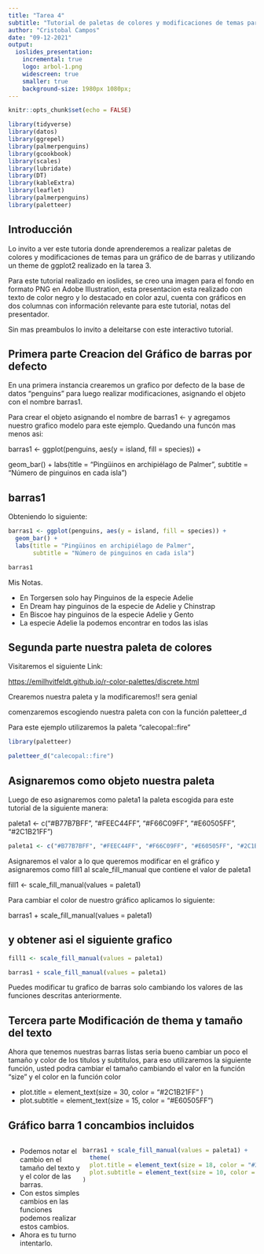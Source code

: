 ```yaml
---
title: "Tarea 4"
subtitle: "Tutorial de paletas de colores y modificaciones de temas para un gráfico de de barras"
author: "Cristobal Campos"
date: "09-12-2021"
output: 
  ioslides_presentation:
    incremental: true
    logo: arbol-1.png
    widescreen: true
    smaller: true
    background-size: 1980px 1080px;
---
```


```r
knitr::opts_chunk$set(echo = FALSE)
```

```r
library(tidyverse)
library(datos)
library(ggrepel)
library(palmerpenguins)
library(gcookbook)
library(scales)
library(lubridate)
library(DT)
library(kableExtra)
library(leaflet)
library(palmerpenguins)
library(paletteer)
```

## Introducción {data-background="fondo3.png" data-background-size="cover"}

::: black
Lo invito a ver este tutoria donde aprenderemos a realizar paletas de colores y modificaciones de temas para un gráfico de de barras y utilizando un theme de ggplot2 realizado en la tarea 3.
:::

::: black
Para este tutorial realizado en ioslides, se creo una imagen para el fondo en formato PNG en Adobe Illustration, esta presentacion esta realizado con texto de color negro y lo destacado en color azul, cuenta con gráficos en dos columnas con información relevante para este tutorial, notas del presentador.
:::

::: black
Sin mas preambulos lo invito a deleitarse con este interactivo tutorial.
:::

## Primera parte Creacion del Gráfico de barras por defecto{data-background="fondo3.png" data-background-size="cover"}

::: black
En una primera instancia crearemos un grafico por defecto de la base de datos "penguins" para luego realizar modificaciones, asignando el objeto con el nombre barras1.
:::

::: black
Para crear el objeto asignando el nombre de barras1 \<- y agregamos nuestro grafico modelo para este ejemplo. Quedando una funcón mas menos asi:
:::

::: blue
barras1 \<- ggplot(penguins, aes(y = island, fill = species)) +

geom_bar() + labs(title = "Pingüinos en archipiélago de Palmer", subtitle = "Número de pinguinos en cada isla")
:::

## barras1 {data-background="fondo3.png" data-background-size="cover"}

Obteniendo lo siguiente:

```r
barras1 <- ggplot(penguins, aes(y = island, fill = species)) + 
  geom_bar() + 
  labs(title = "Pingüinos en archipiélago de Palmer",
       subtitle = "Número de pinguinos en cada isla")

barras1

```

::: Notas
Mis Notas.

-   En Torgersen solo hay Pinguinos de la especie Adelie
-   En Dream hay pinguinos de la especie de Adelie y Chinstrap
-   En Biscoe hay pinguinos de la especie Adelie y Gento
-   La especie Adelie la podemos encontrar en todos las islas
:::

## Segunda parte nuestra paleta de colores {data-background="fondo3.png" data-background-size="cover"}

::: black
Visitaremos el siguiente Link:

<https://emilhvitfeldt.github.io/r-color-palettes/discrete.html>
:::
::: black
Crearemos nuestra paleta y la modificaremos!! sera genial

comenzaremos escogiendo nuestra paleta con con la función paletteer_d

Para este ejemplo utilizaremos la paleta "calecopal::fire"
:::

```r
library(paletteer)

paletteer_d("calecopal::fire")
```

## Asignaremos como objeto nuestra paleta{data-background="fondo3.png" data-background-size="cover"}
::: black 
Luego de eso asignaremos como paleta1 la paleta escogida para este tutorial de la siguiente manera: 
:::
::: blue
paleta1 \<- c("#B77B7BFF", "#FEEC44FF", "#F66C09FF", "#E60505FF", "#2C1B21FF")

```r
paleta1 <- c("#B77B7BFF", "#FEEC44FF", "#F66C09FF", "#E60505FF", "#2C1B21FF")
```
:::

::: black
Asignaremos el valor a lo que queremos modificar en el gráfico y asignaremos como fill1 al scale_fill_manual que contiene el valor de paleta1

fill1 \<- scale_fill_manual(values = paleta1)

Para cambiar el color de nuestro gráfico aplicamos lo siguiente:

barras1 + scale_fill_manual(values = paleta1)
:::

## y obtener asi el siguiente grafico {data-background="fondo3.png" data-background-size="cover"}

```r

fill1 <- scale_fill_manual(values = paleta1)

barras1 + scale_fill_manual(values = paleta1)


```


::: black
Puedes modificar tu grafico de barras solo cambiando los valores de las funciones descritas anteriormente.
:::

## Tercera parte Modificación de thema y tamaño del texto {data-background="fondo3.png" data-background-size="cover"}
::: black
Ahora que tenemos nuestras barras listas seria bueno cambiar un poco el tamaño y color de los titulos y subtitulos, para eso utilizaremos la siguiente función, usted podra cambiar el tamaño cambiando el valor en la función "size" y el color en la función color
:::
::: blue
-   plot.title = element_text(size = 30, color = "#2C1B21FF" )
-   plot.subtitle = element_text(size = 15, color = "#E60505FF")
:::
## Gráfico barra 1 concambios incluidos {data-background="fondo3.png" data-background-size="cover"}
::: black
::: {style="float: left; width: 30%;"}
- Podemos notar el cambio en el tamaño del texto y y el color de las barras.
- Con estos simples cambios en las funciones podemos realizar estos cambios.
- Ahora es tu turno intentarlo.
:::
::: {style="float: right; width: 70%;"}
```r
barras1 + scale_fill_manual(values = paleta1) +
  theme(
  plot.title = element_text(size = 18, color = "#2C1B21FF" ),
  plot.subtitle = element_text(size = 10, color = "#E60505FF")
)
```
:::
:::